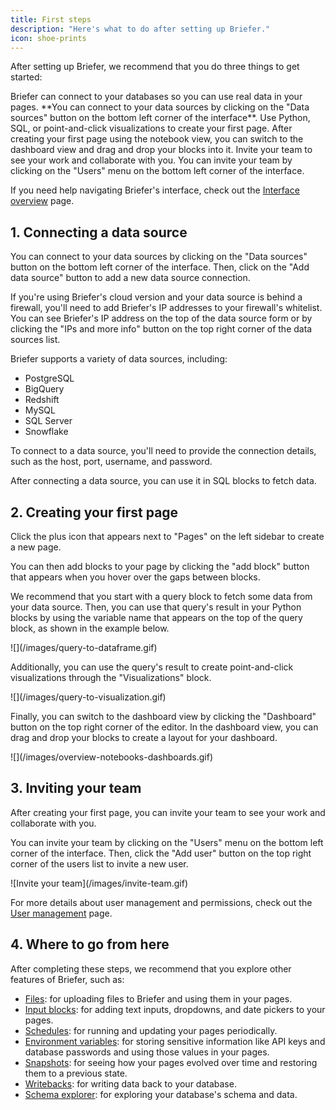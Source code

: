 ```yaml
---
title: First steps
description: "Here's what to do after setting up Briefer."
icon: shoe-prints
---
```


After setting up Briefer, we recommend that you do three things to get started:

<Steps>
  <Step title="Connect your data sources">
    Briefer can connect to your databases so you can use real data in your pages. **You can connect to your data sources by clicking on the "Data sources" button on the bottom left corner of the interface**.
  </Step>
  <Step title="Create your first page">
    Use Python, SQL, or point-and-click visualizations to create your first page. After creating your first page using the notebook view, you can switch to the dashboard view and drag and drop your blocks into it.
  </Step>
  <Step title="Invite your team">
    Invite your team to see your work and collaborate with you. You can invite your team by clicking on the "Users" menu on the bottom left corner of the interface.
  </Step>
</Steps>

<Tip>If you need help navigating Briefer's interface, check out the [Interface overview](./product/interface-overview) page.</Tip>

## 1. Connecting a data source

You can connect to your data sources by clicking on the "Data sources" button on the bottom left corner of the interface. Then, click on the "Add data source" button to add a new data source connection.

<Tip>If you're using Briefer's cloud version and your data source is behind a firewall, you'll need to add Briefer's IP addresses to your firewall's whitelist. You can see Briefer's IP address on the top of the data source form or by clicking the "IPs and more info" button on the top right corner of the data sources list.</Tip>

Briefer supports a variety of data sources, including:

- PostgreSQL
- BigQuery
- Redshift
- MySQL
- SQL Server
- Snowflake

To connect to a data source, you'll need to provide the connection details, such as the host, port, username, and password.

After connecting a data source, you can use it in SQL blocks to fetch data.

## 2. Creating your first page

Click the plus icon that appears next to "Pages" on the left sidebar to create a new page.

You can then add blocks to your page by clicking the "add block" button that appears when you hover over the gaps between blocks.

We recommend that you start with a query block to fetch some data from your data source. Then, you can use that query's result in your Python blocks by using the variable name that appears on the top of the query block, as shown in the example below.

<Frame caption="Using a query's result as a data frame">
![](/images/query-to-dataframe.gif)
</Frame>

Additionally, you can use the query's result to create point-and-click visualizations through the "Visualizations" block.

<Frame caption="Creating a visualization from a query's result">
![](/images/query-to-visualization.gif)
</Frame>

Finally, you can switch to the dashboard view by clicking the "Dashboard" button on the top right corner of the editor. In the dashboard view, you can drag and drop your blocks to create a layout for your dashboard.

<Frame caption="Creating a dashboard by dragging and dropping blocks">
![](/images/overview-notebooks-dashboards.gif)
</Frame>

## 3. Inviting your team

After creating your first page, you can invite your team to see your work and collaborate with you.

You can invite your team by clicking on the "Users" menu on the bottom left corner of the interface. Then, click the "Add user" button on the top right corner of the users list to invite a new user.

<Frame caption="Inviting your team">
![Invite your team](/images/invite-team.gif)
</Frame>

<Info>For more details about user management and permissions, check out the [User management](./product/user-management) page.</Info>

## 4. Where to go from here

After completing these steps, we recommend that you explore other features of Briefer, such as:

- [Files](./product/files): for uploading files to Briefer and using them in your pages.
- [Input blocks](./product/input-blocks): for adding text inputs, dropdowns, and date pickers to your pages.
- [Schedules](./product/schedules): for running and updating your pages periodically.
- [Environment variables](./product/environment-variables): for storing sensitive information like API keys and database passwords and using those values in your pages.
- [Snapshots](./product/snapshots): for seeing how your pages evolved over time and restoring them to a previous state.
- [Writebacks](./product/writebacks): for writing data back to your database.
- [Schema explorer](./product/schema-explorer): for exploring your database's schema and data.
